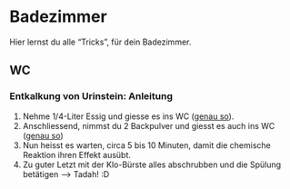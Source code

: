 # Badezimmer

Hier lernst du alle "Tricks", für dein Badezimmer.

## WC

### Entkalkung von Urinstein: Anleitung

1) Nehme 1/4-Liter Essig und giesse es ins WC ([genau so](https://www.youtube.com/watch?v=kFKCiM7v-qk&t=1m17s)).
2) Anschliessend, nimmst du 2 Backpulver und giesst es auch ins WC ([genau so](https://www.youtube.com/watch?v=kFKCiM7v-qk&t=1m35s))
3) Nun heisst es warten, circa 5 bis 10 Minuten, damit die chemische Reaktion ihren Effekt ausübt.
4) Zu guter Letzt mit der Klo-Bürste alles abschrubben und die Spülung betätigen --> Tadah! :D 

